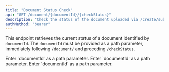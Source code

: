 ```yaml
---
title: "Document Status Check"
api: "GET /document/{documentId}/{checkStatus}"
description: "Check the status of the document uploaded via /create/submission."
authMethod: "bearer"
---
```


This endpoint retrieves the current status of a document identified by `documentId`. The `documentId` must be provided as a path parameter, immediately following `/document/` and preceding `/checkStatus`.

<ParamField path="document" type="string" required>
  Enter `documentId` as a path parameter.
</ParamField>

<ParamField path="documentId" type="string" required>
  Enter `documentId` as a path parameter.
</ParamField>

<ParamField path="checkStatus" type="string" required>
  Enter `documentId` as a path parameter.
</ParamField>